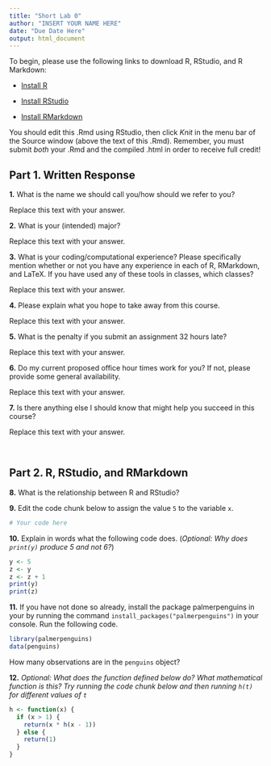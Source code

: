 ```yaml
---
title: "Short Lab 0"
author: "INSERT YOUR NAME HERE"
date: "Due Date Here"
output: html_document
---
```


To begin, please use the following links to download R, RStudio, and R Markdown:

* [Install R](https://cran.r-project.org/)

* [Install RStudio](https://rstudio.com/products/rstudio/download/#download)

* [Install RMarkdown](https://bookdown.org/yihui/rmarkdown/installation.html#installation)

You should edit this .Rmd using RStudio, then click *Knit* in the menu bar of the Source window (above the text of this .Rmd).
Remember, you must submit *both* your .Rmd and the compiled .html in order to receive full credit!

## Part 1. Written Response

**1.** What is the name we should call you/how should we refer to you?

Replace this text with your answer.

**2.** What is your (intended) major?

Replace this text with your answer.

**3.** What is your coding/computational experience? Please specifically mention whether or not you have any experience in each of R, RMarkdown, and LaTeX. If you have used any of these tools in classes, which classes? 

Replace this text with your answer.

**4.** Please explain what you hope to take away from this course.

Replace this text with your answer.


**5.** What is the penalty if you submit an assignment 32 hours late?

Replace this text with your answer.


**6.** Do my current proposed office hour times work for you? If not, please provide some general availability.

Replace this text with your answer.

**7.** Is there anything else I should know that might help you succeed in this course? 

Replace this text with your answer.

<!--- Note: I use the backslash to skip a line for formatting. --->
\ 

## Part 2. R, RStudio, and RMarkdown

**8.** What is the relationship between R and RStudio?

**9.** Edit the code chunk below to assign the value ```5``` to the variable ```x```.

```r
# Your code here
```

**10.** Explain in words what the following code does. (*Optional: Why does ```print(y)``` produce 5 and not 6?*)

```r
y <- 5
z <- y
z <- z + 1
print(y)
print(z)
```

**11.** If you have not done so already, install the package palmerpenguins in your by running the command `install_packages("palmerpenguins")` in your console. Run the following code. 

```r
library(palmerpenguins)
data(penguins)
```

How many observations are in the `penguins` object? 

**12.** *Optional: What does the function defined below do? What mathematical function is this? Try running the code chunk below and then running ```h(t)``` for different values of ```t```*

```r
h <- function(x) {
  if (x > 1) {
    return(x * h(x - 1))
  } else {
    return(1)
  }
}
```
